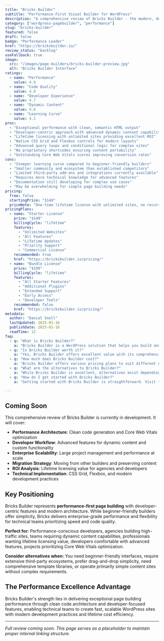 ```yaml
---
title: "Bricks Builder"
subtitle: "Performance-First Visual Builder for WordPress"
description: "A comprehensive review of Bricks Builder - the modern, developer-focused page builder delivering exceptional performance with clean code output, dynamic content capabilities, and lifetime licensing."
category: ["wordpress-pagebuilder", "performance"]
slug: "bricks-builder"
featured: false
draft: false
badge: "Performance Leader"
href: "https://bricksbuilder.io/"
review_status: "backlog"
useFallback: true
image:
  src: "/images/page-builders/bricks-builder-preview.jpg"
  alt: "Bricks Builder Interface"
ratings:
  - name: "Performance"
    value: 4.9
  - name: "Code Quality"
    value: 4.8
  - name: "Developer Experience"
    value: 4.7
  - name: "Dynamic Content"
    value: 4.6
  - name: "Learning Curve"
    value: 4.2
pros:
  - "Exceptional performance with clean, semantic HTML output"
  - "Developer-centric approach with advanced dynamic content capabilities"
  - "Lifetime licensing with unlimited sites providing excellent ROI"
  - "Native CSS Grid and Flexbox controls for modern layouts"
  - "Advanced query loops and conditional logic for complex sites"
  - "No proprietary shortcodes ensuring content portability"
  - "Outstanding Core Web Vitals scores improving conversion rates"
cons:
  - "Steeper learning curve compared to beginner-friendly builders"
  - "Smaller community and ecosystem than established competitors"
  - "Limited third-party add-ons and integrations currently available"
  - "Requires more technical knowledge for advanced features"
  - "Documentation still developing for complex use cases"
  - "May be overwhelming for simple page building needs"
pricing:
  free: false
  startingPrice: "$149"
  priceNote: "One-time lifetime license with unlimited sites, no recurring fees"
pricingPlans:
  - name: "Starter License"
    price: "$149"
    billingCycle: "lifetime"
    features:
      - "Unlimited Websites"
      - "All Features"
      - "Lifetime Updates"
      - "Priority Support"
      - "Commercial License"
    recommended: true
    href: "https://bricksbuilder.io/pricing/"
  - name: "Bundle License"
    price: "$199"
    billingCycle: "lifetime"
    features:
      - "All Starter Features"
      - "Additional Plugins"
      - "Extended Support"
      - "Early Access"
      - "Developer Tools"
    recommended: false
    href: "https://bricksbuilder.io/pricing/"
metadata:
  author: "Daniel Snell"
  lastUpdated: 2025-01-16
  publishDate: 2025-01-16
  readTime: 12
faq:
  - q: "What is Bricks Builder?"
    a: "Bricks Builder is a WordPress solution that helps you build and optimize your website with powerful features and excellent performance."
  - q: "Is Bricks Builder worth it?"
    a: "Yes, Bricks Builder offers excellent value with its comprehensive feature set, regular updates, and reliable support. It's a solid investment for serious WordPress users."
  - q: "How much does Bricks Builder cost?"
    a: "Bricks Builder offers various pricing plans to suit different needs. Check their official website for current pricing and special offers."
  - q: "What are the alternatives to Bricks Builder?"
    a: "While Bricks Builder is excellent, alternatives exist depending on your specific needs. Consider your requirements for features, budget, and ease of use when comparing options."
  - q: "How do I get started with Bricks Builder?"
    a: "Getting started with Bricks Builder is straightforward. Visit their official website, choose a plan that fits your needs, and follow their setup documentation or tutorials."

---
```


## Coming Soon

This comprehensive review of Bricks Builder is currently in development. It will cover:

- **Performance Architecture**: Clean code generation and Core Web Vitals optimization
- **Developer Workflow**: Advanced features for dynamic content and custom functionality
- **Enterprise Scalability**: Large project management and performance at scale
- **Migration Strategy**: Moving from other builders and preserving content
- **ROI Analysis**: Lifetime licensing value for agencies and developers
- **Technical Implementation**: CSS Grid, Flexbox, and modern development practices

## Key Positioning

Bricks Builder represents **performance-first page building** with developer-centric features and modern architecture. While beginner-friendly builders offer simplicity, Bricks delivers enterprise-grade performance and flexibility for technical teams prioritizing speed and code quality.

**Perfect for:** Performance-conscious developers, agencies building high-traffic sites, teams requiring dynamic content capabilities, professionals wanting lifetime licensing value, developers comfortable with advanced features, projects prioritizing Core Web Vitals optimization.

**Consider alternatives when:** You need beginner-friendly interfaces, require extensive third-party ecosystems, prefer drag-and-drop simplicity, need comprehensive template libraries, or operate primarily simple content sites without complex requirements.

## The Performance Excellence Advantage

Bricks Builder's strength lies in delivering exceptional page building performance through clean code architecture and developer-focused features, enabling technical teams to create fast, scalable WordPress sites with modern development practices and lifetime cost efficiency.

---

*Full review coming soon. This page serves as a placeholder to maintain proper internal linking structure.*